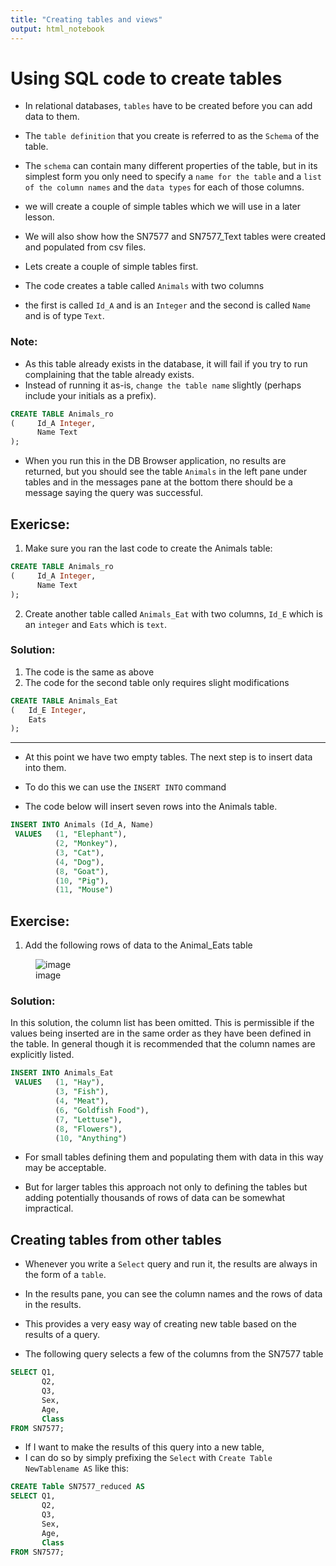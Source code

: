 ```yaml
---
title: "Creating tables and views"
output: html_notebook
---
```


# Using SQL code to create tables

* In relational databases, `tables` have to be created before you can add data to them.
* The `table definition` that you create is referred to as the `Schema` of the table.

* The `schema` can contain many different properties of the table, but in its simplest form you only need to specify a `name for the table` and a `list of the column names` and the `data types` for each of those columns.

* we will create a couple of simple tables which we will use in a later lesson. 
* We will also show how the SN7577 and SN7577_Text tables were created and populated from csv files.

* Lets create a couple of simple tables first. 

* The code creates a table called `Animals` with two columns

* the first is called `Id_A` and is an `Integer` and the second is called `Name` and is of type `Text`.

### Note:
* As this table already exists in the database, it will fail if you try to run complaining that the table already exists. 
* Instead of running it as-is, `change the table name` slightly (perhaps include your initials as a prefix).

```sql
CREATE TABLE Animals_ro
(     Id_A Integer,
      Name Text
);
```
* When you run this in the DB Browser application, no results are returned, but you should see the table `Animals` in the left pane under tables and in the messages pane at the bottom there should be a message saying the query was successful.

## Exericse:
1. Make sure you ran the last code to create the Animals table:

```sql
CREATE TABLE Animals_ro
(     Id_A Integer,
      Name Text
);
```
2. Create another table called `Animals_Eat` with two columns, `Id_E` which is an `integer` and `Eats` which is `text`.

### Solution:
1. The code is the same as above
2. The code for the second table only requires slight modifications

```sql
CREATE TABLE Animals_Eat
(   Id_E Integer,
    Eats
);

```
---

* At this point we have two empty tables. The next step is to insert data into them.

* To do this we can use the `INSERT INTO` command

* The code below will insert seven rows into the Animals table.

```sql
INSERT INTO Animals (Id_A, Name)
 VALUES   (1, "Elephant"),
          (2, "Monkey"),
          (3, "Cat"),
          (4, "Dog"),
          (8, "Goat"),
          (10, "Pig"),
          (11, "Mouse")

```

## Exercise:
1. Add the following rows of data to the Animal_Eats table

![image](images/SQL_07_Animals_eat_ex.png)

### Solution:
In this solution, the column list has been omitted. This is permissible if the values being inserted are in the same order as they have been defined in the table. In general though it is recommended that the column names are explicitly listed.

```sql
INSERT INTO Animals_Eat 
 VALUES   (1, "Hay"),
          (3, "Fish"),
          (4, "Meat"),
          (6, "Goldfish Food"),
          (7, "Lettuse"),
          (8, "Flowers"),
          (10, "Anything")
```

* For small tables defining them and populating them with data in this way may be acceptable. 

* But for larger tables this approach not only to defining the tables but adding potentially thousands of rows of data can be somewhat impractical.


## Creating tables from other tables

* Whenever you write a `Select` query and run it, the results are always in the form of a `table`. 

* In the results pane, you can see the column names and the rows of data in the results.

* This provides a very easy way of creating new table based on the results of a query.

* The following query selects a few of the columns from the SN7577 table

```sql
SELECT Q1,
       Q2,
       Q3,
       Sex,
       Age,
       Class
FROM SN7577;

```

* If I want to make the results of this query into a new table, 
* I can do so by simply prefixing the `Select` with `Create Table NewTablename AS` like this:

```sql
CREATE Table SN7577_reduced AS
SELECT Q1,
       Q2,
       Q3,
       Sex,
       Age,
       Class
FROM SN7577;

```






